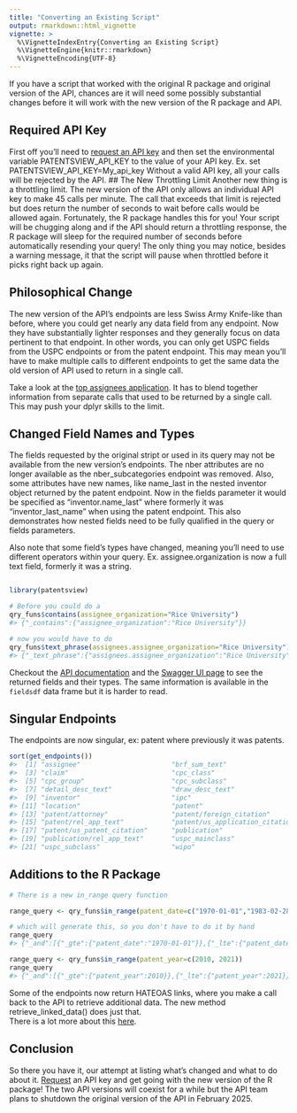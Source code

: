 ```yaml
---
title: "Converting an Existing Script"
output: rmarkdown::html_vignette
vignette: >
  %\VignetteIndexEntry{Converting an Existing Script}
  %\VignetteEngine{knitr::rmarkdown}
  %\VignetteEncoding{UTF-8}
---
```




If you have a script that worked with the original R package and original version of the API, chances are it will need some possibly substantial changes before it will work with the new version of the R package and API.

## Required API Key
First off you'll need to [request an API key](https://patentsview.org/apis/keyrequest) and then set the environmental variable PATENTSVIEW_API_KEY to the value of your API key.  Ex. set PATENTSVIEW_API_KEY=My_api_key  Without a valid API key, all your calls will be rejected by the API. 
## The New Throttling Limit
Another new thing is a throttling limit. The new version of the API only allows an individual API key to make 45 calls per minute.  The call that exceeds that limit is rejected but does return the number of seconds to wait before calls would be allowed again.  Fortunately, the R package handles this for you!  Your script will be chugging along and if the API should return a throttling response, the R package will sleep for the required number of seconds before automatically resending your query!  The only thing you may notice, besides a warning message, it that the script will pause when throttled before it picks right back up again.

## Philosophical Change
The new version of the API's endpoints are less Swiss Army Knife-like than before, where you could get nearly any data field from any endpoint.  Now they have substantially lighter responses and they generally focus on data pertinent to that endpoint.  In other words, you can only get USPC fields from the USPC endpoints or from the patent endpoint.  This may mean you'll have to make multiple calls to different endpoints to get the same data the old version of API used to return in a single call.

Take a look at the [top assignees application](top-assignees.html). It has to blend together information from separate calls that used to be returned by a single call. This may push your dplyr skills to the limit.

## Changed Field Names and Types
The fields requested by the original stript or used in its query may not be available from the new version's endpoints. The nber attributes  are no longer available as the 
nber_subcategories endpoint was removed. Also, some attributes have new names, like name_last in the nested inventor object returned by the patent endpoint.  Now in the fields parameter it would be specified as "inventor.name_last" where formerly it was "inventor_last_name" when using the patent endpoint.  This also demonstrates how nested fields need to be fully
qualified in the query or fields parameters.

Also note that some field's types have changed, meaning you'll need to use different operators within your query.  Ex. assignee.organization is now a full text field, formerly it was a string.  


``` r

library(patentsview)

# Before you could do a 
qry_funs$contains(assignee_organization="Rice University")
#> {"_contains":{"assignee_organization":"Rice University"}}

# now you would have to do 
qry_funs$text_phrase(assignees.assignee_organization="Rice University")
#> {"_text_phrase":{"assignees.assignee_organization":"Rice University"}}
```
Checkout the [API documentation](https://search.patentsview.org/docs/docs/Search%20API/SearchAPIReference/#endpoints) and the [Swagger UI page](https://search.patentsview.org/swagger-ui/) to see the 
returned fields and their types.  The same information is available in the `fieldsdf` data frame but it is
harder to read.

## Singular Endpoints

The endpoints are now singular, ex: patent where previously it was patents.

``` r
sort(get_endpoints())
#>  [1] "assignee"                       "brf_sum_text"                  
#>  [3] "claim"                          "cpc_class"                     
#>  [5] "cpc_group"                      "cpc_subclass"                  
#>  [7] "detail_desc_text"               "draw_desc_text"                
#>  [9] "inventor"                       "ipc"                           
#> [11] "location"                       "patent"                        
#> [13] "patent/attorney"                "patent/foreign_citation"       
#> [15] "patent/rel_app_text"            "patent/us_application_citation"
#> [17] "patent/us_patent_citation"      "publication"                   
#> [19] "publication/rel_app_text"       "uspc_mainclass"                
#> [21] "uspc_subclass"                  "wipo"
```


## Additions to the R Package


``` r
# There is a new in_range query function

range_query <- qry_funs$in_range(patent_date=c("1970-01-01","1983-02-28")) 

# which will generate this, so you don't have to do it by hand
range_query
#> {"_and":[{"_gte":{"patent_date":"1970-01-01"}},{"_lte":{"patent_date":"1983-02-28"}}]}

range_query <- qry_funs$in_range(patent_year=c(2010, 2021))
range_query
#> {"_and":[{"_gte":{"patent_year":2010}},{"_lte":{"patent_year":2021}}]}
```

Some of the endpoints now return HATEOAS links, where you make a call back to the API
to retrieve additional data.  The new method retrieve_linked_data() does just that.  
There is a lot more about this [here](api-changes.html#hateoas-links).


## Conclusion

So there you have it, our attempt at listing what's changed and what to do about it.  [Request](https://patentsview.org/apis/keyrequest) an API key and get going with the new version of the R package! The two API versions will coexist for a while but the API team plans to shutdown the original version of the API in February 2025.













